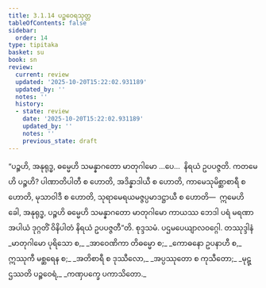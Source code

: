 ```yaml
---
title: 3.1.14 ပဉ္စဝေရသုတ္တ
tableOfContents: false
sidebar:
  order: 14
type: tipitaka
basket: su
book: sn
review:
  current: review
  updated: '2025-10-20T15:22:02.931189'
  updated_by: ''
  notes: ''
  history:
  - state: review
    date: '2025-10-20T15:22:02.931189'
    updated_by: ''
    notes: ''
    previous_state: draft
---
```



<DynamicBreadcrumb />


<ReviewStatus review={frontmatter.review} showDetails={true} />

<HypothesisAnnotation frontmatter={frontmatter} />

<Division number="293" book="sn" e="ch" v="18" p="323">

<Paragraph number="1267" book="sn">
“ပဉ္စဟိ, အနုရုဒ္ဓ, ဓမ္မေဟိ သမန္နာဂတော မာတုဂါမော …ပေ…  နိရယံ ဥပပဇ္ဇတိ. ကတမေဟိ ပဉ္စဟိ? ပါဏာတိပါတီ စ ဟောတိ, အဒိန္နာဒါယီ စ ဟောတိ, ကာမေသုမိစ္ဆာစာရီ စ ဟောတိ, မုသာဝါဒီ စ ဟောတိ, သုရာမေရယမဇ္ဇပ္ပမာဒဋ္ဌာယီ စ ဟောတိ—  ဣမေဟိ ခေါ, အနုရုဒ္ဓ, ပဉ္စဟိ ဓမ္မေဟိ သမန္နာဂတော မာတုဂါမော ကာယဿ ဘေဒါ ပရံ မရဏာ အပါယံ ဒုဂ္ဂတိံ ဝိနိပါတံ နိရယံ ဥပပဇ္ဇတီ”တိ.

</Paragraph>
</Division>

<Paragraph number="1268" type="center" book="sn">
စုဒ္ဒသမံ.



</Paragraph>

<Paragraph number="1269" type="center" book="sn">
ပဌမပေယျာလဝဂ္ဂေါ.



</Paragraph>

<Paragraph number="1270" type="center" book="sn">
တဿုဒ္ဒါနံ


</Paragraph>

<Paragraph number="1271" type="verses" book="sn">
_မာတုဂါမော ပုရိသော စ,_  
_အာဝေဏိကာ တိဓမ္မော စ;_  
_ကောဓနော ဥပနာဟီ စ,_  
ဣဿုကီ မစ္ဆရေန စ;_  
_အတိစာရီ စ ဒုဿီလော,_  
_အပ္ပဿုတော စ ကုသီတော;_  
_မုဋ္ဌဿတိ ပဉ္စဝေရံ,_  
_ကဏှပက္ခေ ပကာသိတော._
</Paragraph>